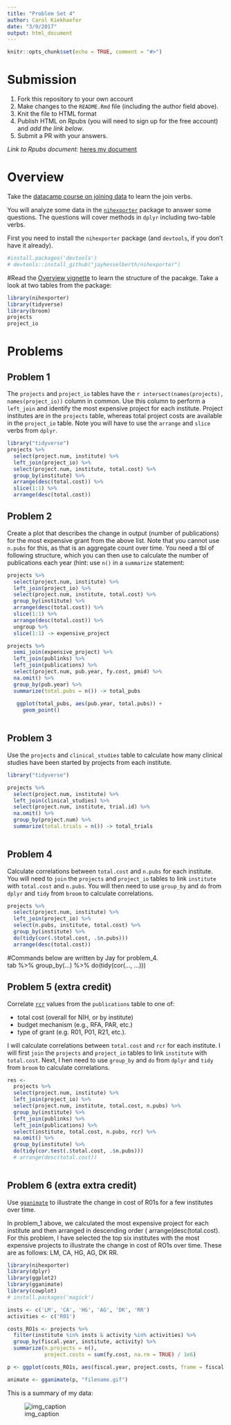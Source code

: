 ```yaml
---
title: "Problem Set 4"
author: Carol Kiekhaefer
date: "3/9/2017"
output: html_document
---
```


```r
knitr::opts_chunk$set(echo = TRUE, comment = "#>")
```

# Submission

1. Fork this repository to your own account
1. Make changes to the `README.Rmd` file (including the author field above).
1. Knit the file to HTML format
1. Publish HTML on Rpubs (you will need to sign up for the free account) and *add the link below*.
1. Submit a PR with your answers.

*Link to Rpubs document:* [heres my document](http://rpubs.com/cmkiekha/259332)

# Overview

Take the [datacamp course on joining data](https://www.datacamp.com/courses/joining-data-in-r-with-dplyr) to learn the join verbs.

You will analyze some data in the [`nihexporter`](https://github.com/jayhesselberth/nihexporter) package to answer some questions. The questions will cover methods in `dplyr` including two-table verbs.

First you need to install the `nihexporter` package (and `devtools`, if you don't have it already).

```r
#install.packages('devtools')
# devtools::install_github("jayhesselberth/nihexporter")
```

#Read the [Overview vignette](http://jayhesselberth.github.io/nihexporter/articles/nihexporter.html) to learn the structure of the pacakge. Take a look at two tables from the package:

```r
library(nihexporter)
library(tidyverse)
library(broom)
projects
project_io
```

# Problems

## Problem 1

The `projects` and `project_io` tables have the `r intersect(names(projects), names(project_io))` column in common. Use this column to perform a `left_join` and identify the most expensive project for each institute. Project institutes are in the `projects` table, whereas total project costs are available in the `project_io` table. Note you will have to use the `arrange` and `slice` verbs from `dplyr`.

```r

library("tidyverse")
projects %>%
  select(project.num, institute) %>%
  left_join(project_io) %>% 
  select(project.num, institute, total.cost) %>% 
  group_by(institute) %>% 
  arrange(desc(total.cost)) %>%
  slice(1:1) %>%
  arrange(desc(total.cost))

```


## Problem 2

Create a plot that describes the change in output (number of publications) for the most expensive grant from the above list. Note that you cannot use `n.pubs` for this, as that is an aggregate count over time. You need a tbl of following structure, which you can then use to calculate the number of publications each year (hint: use `n()` in a `summarize` statement:

```r
projects %>% 
  select(project.num, institute) %>%
  left_join(project_io) %>% 
  select(project.num, institute, total.cost) %>% 
  group_by(institute) %>% 
  arrange(desc(total.cost)) %>%
  slice(1:1) %>%
  arrange(desc(total.cost)) %>%
  ungroup %>% 
  slice(1:1) -> expensive_project
```
```r
projects %>% 
  semi_join(expensive_project) %>%
  left_join(publinks) %>%
  left_join(publications) %>%
  select(project.num, pub.year, fy.cost, pmid) %>%
  na.omit() %>%
  group_by(pub.year) %>%
  summarize(total.pubs = n()) -> total_pubs
            
   ggplot(total_pubs, aes(pub.year, total.pubs)) +
     geom_point()
            
```
## Problem 3

Use the `projects` and `clinical_studies` table to calculate how many clinical studies have been started by projects from each institute.

```r

library("tidyverse")

projects %>%
  select(project.num, institute) %>%
  left_join(clinical_studies) %>% 
  select(project.num, institute, trial.id) %>% 
  na.omit() %>%
  group_by(project.num) %>% 
  summarize(total.trials = n()) -> total_trials
  
```

## Problem 4

Calculate correlations between `total.cost` and `n.pubs` for each institute. You will need to `join` the `projects` and `project_io` tables to link `institute` with `total.cost` and `n.pubs`. You will then need to use `group_by` and `do` from `dplyr` and `tidy` from `broom` to calculate correlations.

```r
projects %>% 
  select(project.num, institute) %>%
  left_join(project_io) %>% 
  select(n.pubs, institute, total.cost) %>% 
  group_by(institute) %>% 
  do(tidy(cor(.$total.cost, .$n.pubs)))
  arrange(desc(total.cost)) 
```  
#Commands below are written by Jay for problem_4.  
tab %>%
  group_by(...) %>%
  do(tidy(cor(..., ...)))


## Problem 5 (extra credit)

Correlate [`rcr`](https://icite.od.nih.gov/) values from the `publications` table to one of:

- total cost (overall for NIH, or by institute)
- budget mechanism (e.g., RFA, PAR, etc.)
- type of grant (e.g. R01, P01, R21, etc.). 

I will calculate correlations between `total.cost` and `rcr` for each institute.  I will first `join` the `projects` and `project_io` tables to link `institute` with `total.cost`. Next, I hen need to use `group_by` and `do` from `dplyr` and `tidy` from `broom` to calculate correlations.

```r
res <- 
  projects %>% 
  select(project.num, institute) %>%
  left_join(project_io) %>% 
  select(project.num, institute, total.cost, n.pubs) %>% 
  group_by(institute) %>% 
  left_join(publinks) %>%
  left_join(publications) %>%
  select(institute, total.cost, n.pubs, rcr) %>%
  na.omit() %>%
  group_by(institute) %>%
  do(tidy(cor.test(.$total.cost, .$n.pubs)))
  # arrange(desc(total.cost)) 
  
```

## Problem 6 (extra extra credit)

Use [`gganimate`](https://github.com/dgrtwo/gganimate) to illustrate the change in cost of R01s for a few institutes over time.

In problem_1 above, we calculated the most expensive project for each institute and then arranged in descending order ( arrange(desc(total.cost).  For this problem, I have selected the top six institutes with the most expensive projects to illustrate the change in cost of RO1s over time.  These are as follows: LM, CA, HG, AG, DK RR.

```r

library(nihexporter)
library(dplyr)
library(ggplot2)
library(gganimate)
library(cowplot)
# install.packages('magick')

insts <- c('LM', 'CA', 'HG', 'AG', 'DK', 'RR')
activities <- c('R01')

costs_RO1s <- projects %>%
  filter(institute %in% insts & activity %in% activities) %>%
  group_by(fiscal.year, institute, activity) %>%
  summarize(n.projects = n(),
            project.costs = sum(fy.cost, na.rm = TRUE) / 1e6)

p <- ggplot(costs_RO1s, aes(fiscal.year, project.costs, frame = fiscal.year)) + geom_point()

animate <- gganimate(p, "filename.gif")
```

This is a summary of my data:

![img_caption](filename.gif)

